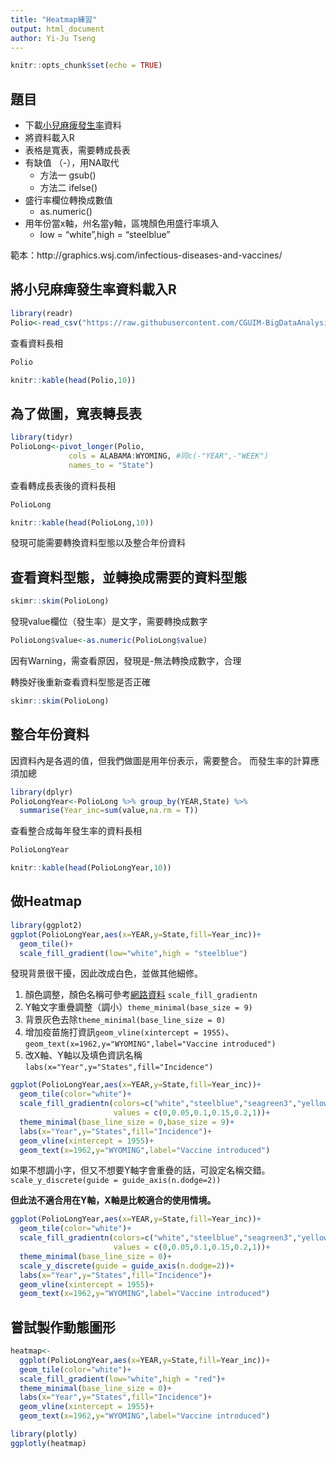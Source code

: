 ```yaml
---
title: "Heatmap練習"
output: html_document
author: Yi-Ju Tseng
---
```


```r
knitr::opts_chunk$set(echo = TRUE)
```

## 題目

- 下載[小兒麻痺發生率](https://raw.githubusercontent.com/CGUIM-BigDataAnalysis/BigDataCGUIM/master/104/POLIO_Incidence.csv)資料
- 將資料載入R
- 表格是寬表，需要轉成長表
- 有缺值 （-），用NA取代
    - 方法一 gsub()
    - 方法二 ifelse()
- 盛行率欄位轉換成數值
    - as.numeric()
- 用年份當x軸，州名當y軸，區塊顏色用盛行率填入
    - low = "white",high = "steelblue"

範本：http://graphics.wsj.com/infectious-diseases-and-vaccines/

## 將小兒麻痺發生率資料載入R

```r
library(readr)
Polio<-read_csv("https://raw.githubusercontent.com/CGUIM-BigDataAnalysis/BigDataCGUIM/master/104/POLIO_Incidence.csv")
```
查看資料長相
```r
Polio
```

```r
knitr::kable(head(Polio,10))
```

## 為了做圖，寬表轉長表


```r
library(tidyr)
PolioLong<-pivot_longer(Polio,
             cols = ALABAMA:WYOMING, #同c(-"YEAR",-"WEEK")
             names_to = "State")
```

查看轉成長表後的資料長相
```r
PolioLong
```

```r
knitr::kable(head(PolioLong,10))
```

發現可能需要轉換資料型態以及整合年份資料

## 查看資料型態，並轉換成需要的資料型態
```r
skimr::skim(PolioLong)
```
發現value欄位（發生率）是文字，需要轉換成數字
```r
PolioLong$value<-as.numeric(PolioLong$value)
```

因有Warning，需查看原因，發現是-無法轉換成數字，合理

轉換好後重新查看資料型態是否正確
```r
skimr::skim(PolioLong)
```

## 整合年份資料
因資料內是各週的值，但我們做圖是用年份表示，需要整合。
而發生率的計算應須加總
```r
library(dplyr)
PolioLongYear<-PolioLong %>% group_by(YEAR,State) %>%
  summarise(Year_inc=sum(value,na.rm = T))
```
查看整合成每年發生率的資料長相
```r
PolioLongYear
```

```r
knitr::kable(head(PolioLongYear,10))
```

## 做Heatmap
```r
library(ggplot2)
ggplot(PolioLongYear,aes(x=YEAR,y=State,fill=Year_inc))+
  geom_tile()+
  scale_fill_gradient(low="white",high = "steelblue")
```


發現背景很干擾，因此改成白色，並做其他細修。

1. 顏色調整，顏色名稱可參考[網路資料](https://www.nceas.ucsb.edu/sites/default/files/2020-04/colorPaletteCheatsheet.pdf) `scale_fill_gradientn`
2. Y軸文字重疊調整（調小）`theme_minimal(base_size = 9)`
3. 背景灰色去除`theme_minimal(base_line_size = 0)`
4. 增加疫苗施打資訊`geom_vline(xintercept = 1955)`、`geom_text(x=1962,y="WYOMING",label="Vaccine introduced")`
5. 改X軸、Y軸以及填色資訊名稱`labs(x="Year",y="States",fill="Incidence")`

```r
ggplot(PolioLongYear,aes(x=YEAR,y=State,fill=Year_inc))+
  geom_tile(color="white")+
  scale_fill_gradientn(colors=c("white","steelblue","seagreen3","yellow3","red4"),
                       values = c(0,0.05,0.1,0.15,0.2,1))+
  theme_minimal(base_line_size = 0,base_size = 9)+
  labs(x="Year",y="States",fill="Incidence")+
  geom_vline(xintercept = 1955)+
  geom_text(x=1962,y="WYOMING",label="Vaccine introduced")
```

如果不想調小字，但又不想要Y軸字會重疊的話，可設定名稱交錯。`scale_y_discrete(guide = guide_axis(n.dodge=2))`

**但此法不適合用在Y軸，X軸是比較適合的使用情境。**

```r
ggplot(PolioLongYear,aes(x=YEAR,y=State,fill=Year_inc))+
  geom_tile(color="white")+
  scale_fill_gradientn(colors=c("white","steelblue","seagreen3","yellow3","red4"),
                       values = c(0,0.05,0.1,0.15,0.2,1))+
  theme_minimal(base_line_size = 0)+
  scale_y_discrete(guide = guide_axis(n.dodge=2))+
  labs(x="Year",y="States",fill="Incidence")+
  geom_vline(xintercept = 1955)+
  geom_text(x=1962,y="WYOMING",label="Vaccine introduced")
```

## 嘗試製作動態圖形
```r
heatmap<-
  ggplot(PolioLongYear,aes(x=YEAR,y=State,fill=Year_inc))+
  geom_tile(color="white")+
  scale_fill_gradient(low="white",high = "red")+
  theme_minimal(base_line_size = 0)+
  labs(x="Year",y="States",fill="Incidence")+
  geom_vline(xintercept = 1955)+
  geom_text(x=1962,y="WYOMING",label="Vaccine introduced")

```

```r
library(plotly)
ggplotly(heatmap)
```